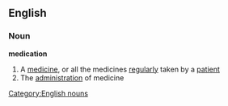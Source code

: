 ==English==
===Noun===
{{wikipedia}}
'''medication'''
#A [[medicine]], or all the medicines [[regularly]] taken by a [[patient]]
#The [[administration]] of medicine
[[Category:English nouns]]